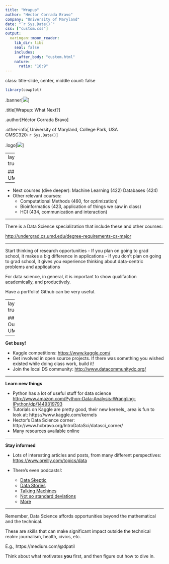```yaml
---
title: "Wrapup"
author: "Héctor Corrada Bravo"
company: "University of Maryland"
date: "`r Sys.Date()`"
css: ["custom.css"]
output: 
  xaringan::moon_reader:
    lib_dir: libs
    seal: false
    includes:
      after_body: "custom.html"
    nature:
      ratio: "16:9"
---
```

class: title-slide, center, middle
count: false

```r
library(cowplot)
```

.banner[![](img/epiviz.png)]

.title[Wrapup: What Next?]

.author[Héctor Corrada Bravo]

.other-info[
University of Maryland, College Park, USA  
CMSC320: `r Sys.Date()`
]

.logo[![](img/logo.png)]

---
layout: true

## At UMD

---

- Next courses (dive deeper): Machine Learning (422) Databases (424)  
- Other relevant courses: 
  - Computational Methods (460, for optimization)
  - Bioinformatics (423, application of things we saw in class)  
  - HCI (434, communication and interaction)  
  

---

There is a Data Science specialization that include these and other courses:

[http://undergrad.cs.umd.edu/degree-requirements-cs-major](http://undergrad.cs.umd.edu/degree-requirements-cs-major)

---


Start thinking of research opportunities
  - If you plan on going to grad school, it makes a big difference in applications
  - If you don't plan on going to grad school, it gives you experience thinking about data-centric problems and applications  
  
For data science, in general, it is important to show qualifaction academically, and productively. 

Have a portfolio! Github can be very useful.

---
layout: true

## Outside UMD

---

**Get busy!**

- Kaggle competitions: [https://www.kaggle.com/](https://www.kaggle.com/) 
- Get involved in open source projects. If there was something you wished existed while doing class work, build it!
- Join the local DS community: [http://www.datacommunitydc.org/](http://www.datacommunitydc.org/)

---

**Learn new things**

- Python has a lot of useful stuff for data science [http://www.amazon.com/Python-Data-Analysis-Wrangling-IPython/dp/1449319793](http://www.amazon.com/Python-Data-Analysis-Wrangling-IPython/dp/1449319793)
- Tutorials on Kaggle are pretty good, their new kernels_ area is fun to look at: https://www.kaggle.com/kernels
- Hector's Data Science corner: http://www.hcbravo.org/IntroDataSci/datasci_corner/
- Many resources available online

---

**Stay informed**

- Lots of interesting articles and posts, from many different perspectives: [https://www.oreilly.com/topics/data](https://www.oreilly.com/topics/data)  

- There's even podcasts!:
  - [Data Skeptic](http://dataskeptic.com/)
  - [Data Stories](http://datastori.es/)
  - [Talking Machines](http://www.thetalkingmachines.com/)
  - [Not so standard deviations](https://soundcloud.com/nssd-podcast)
  - [More](http://dataconomy.com/top-10-data-science-and-machine-learning-podcasts/)

---

Remember, Data Science affords opportunities beyond the mathematical and the technical.

These are skills that can make significant impact outside the technical realm: journalism, health, civics, etc.

E.g., https://medium.com/@dpatil

Think about what motivates **you** first, and then figure out how to dive in.
